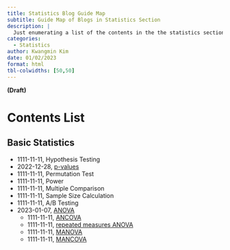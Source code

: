 ```yaml
---
title: Statistics Blog Guide Map
subtitle: Guide Map of Blogs in Statistics Section
description: |
  Just enumerating a list of the contents in the the statistics section 
categories:
  - Statistics
author: Kwangmin Kim
date: 01/02/2023
format: html
tbl-colwidths: [50,50]
---
```


**(Draft)**

# Contents List

## Basic Statistics

* 1111-11-11, Hypothesis Testing
* 2022-12-28, [p-values](../2022-12-08-P-value/index.qmd)
* 1111-11-11, Permutation Test
* 1111-11-11, Power
* 1111-11-11, Multiple Comparison
* 1111-11-11, Sample Size Calculation
* 1111-11-11, A/B Testing
* 2023-01-07, [ANOVA](../2023-01-07-anova/index.qmd)
  * 1111-11-11, [ANCOVA](../2023-01-07-anova/index.qmd)
  * 1111-11-11, [repeated measures ANOVA](../2023-01-07-anova/index.qmd)
  * 1111-11-11, [MANOVA](../2023-01-07-anova/index.qmd)
  * 1111-11-11, [MANCOVA](../2023-01-07-anova/index.qmd)